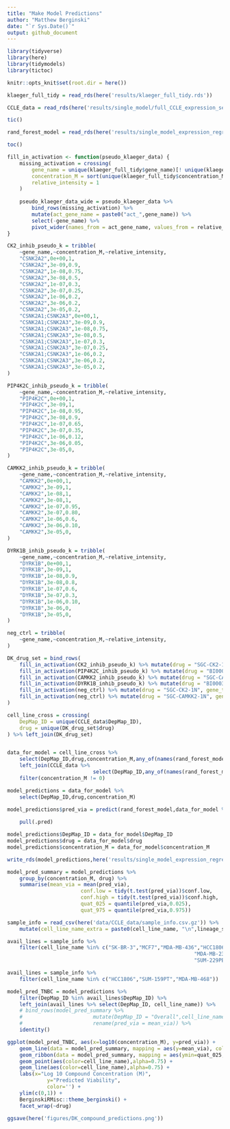 ```yaml
---
title: "Make Model Predictions"
author: "Matthew Berginski"
date: "`r Sys.Date()`"
output: github_document
---
```


```r
library(tidyverse)
library(here)
library(tidymodels)
library(tictoc)

knitr::opts_knit$set(root.dir = here())
```

```r
klaeger_full_tidy = read_rds(here('results/klaeger_full_tidy.rds'))

CCLE_data = read_rds(here('results/single_model/full_CCLE_expression_set_for_ML.rds'))
```

```r
tic()

rand_forest_model = read_rds(here('results/single_model_expression_regression/final_model_500feat.rds'))

toc()
```

```r
fill_in_activation <- function(pseudo_klaeger_data) {
	missing_activation = crossing(
		gene_name = unique(klaeger_full_tidy$gene_name)[! unique(klaeger_full_tidy$gene_name) %in% pseudo_klaeger_data$gene_name],
		concentration_M = sort(unique(klaeger_full_tidy$concentration_M)),
		relative_intensity = 1
	)
	
	pseudo_klaeger_data_wide = pseudo_klaeger_data %>% 
		bind_rows(missing_activation) %>%
		mutate(act_gene_name = paste0("act_",gene_name)) %>%
		select(-gene_name) %>%
		pivot_wider(names_from = act_gene_name, values_from = relative_intensity)
}

CK2_inhib_pseudo_k = tribble(
	~gene_name,~concentration_M,~relative_intensity,
	"CSNK2A2",0e+00,1,
	"CSNK2A2",3e-09,0.9,
	"CSNK2A2",1e-08,0.75,
	"CSNK2A2",3e-08,0.5,
	"CSNK2A2",1e-07,0.3,
	"CSNK2A2",3e-07,0.25,
	"CSNK2A2",1e-06,0.2,
	"CSNK2A2",3e-06,0.2,
	"CSNK2A2",3e-05,0.2,
	"CSNK2A1;CSNK2A3",0e+00,1,
	"CSNK2A1;CSNK2A3",3e-09,0.9,
	"CSNK2A1;CSNK2A3",1e-08,0.75,
	"CSNK2A1;CSNK2A3",3e-08,0.5,
	"CSNK2A1;CSNK2A3",1e-07,0.3,
	"CSNK2A1;CSNK2A3",3e-07,0.25,
	"CSNK2A1;CSNK2A3",1e-06,0.2,
	"CSNK2A1;CSNK2A3",3e-06,0.2,
	"CSNK2A1;CSNK2A3",3e-05,0.2,
)

PIP4K2C_inhib_pseudo_k = tribble(
	~gene_name,~concentration_M,~relative_intensity,
	"PIP4K2C",0e+00,1,
	"PIP4K2C",3e-09,1,
	"PIP4K2C",1e-08,0.95,
	"PIP4K2C",3e-08,0.9,
	"PIP4K2C",1e-07,0.65,
	"PIP4K2C",3e-07,0.35,
	"PIP4K2C",1e-06,0.12,
	"PIP4K2C",3e-06,0.05,
	"PIP4K2C",3e-05,0,
)

CAMKK2_inhib_pseudo_k = tribble(
	~gene_name,~concentration_M,~relative_intensity,
	"CAMKK2",0e+00,1,
	"CAMKK2",3e-09,1,
	"CAMKK2",1e-08,1,
	"CAMKK2",3e-08,1,
	"CAMKK2",1e-07,0.95,
	"CAMKK2",3e-07,0.80,
	"CAMKK2",1e-06,0.6,
	"CAMKK2",3e-06,0.10,
	"CAMKK2",3e-05,0,
)

DYRK1B_inhib_pseudo_k = tribble(
	~gene_name,~concentration_M,~relative_intensity,
	"DYRK1B",0e+00,1,
	"DYRK1B",3e-09,1,
	"DYRK1B",1e-08,0.9,
	"DYRK1B",3e-08,0.8,
	"DYRK1B",1e-07,0.6,
	"DYRK1B",3e-07,0.3,
	"DYRK1B",1e-06,0.10,
	"DYRK1B",3e-06,0,
	"DYRK1B",3e-05,0,
)

neg_ctrl = tribble(
	~gene_name,~concentration_M,~relative_intensity,
)

DK_drug_set = bind_rows(
	fill_in_activation(CK2_inhib_pseudo_k) %>% mutate(drug = "SGC-CK2-1", gene_target = "CSNK2A2"),
	fill_in_activation(PIP4K2C_inhib_pseudo_k) %>% mutate(drug = "BI00048423", gene_target = "PIP4K2C"),
	fill_in_activation(CAMKK2_inhib_pseudo_k) %>% mutate(drug = "SGC-CAMKK2-1", gene_target = "CAMKK2"),
	fill_in_activation(DYRK1B_inhib_pseudo_k) %>% mutate(drug = "BI00036838", gene_target = "DYRK1B"),
	fill_in_activation(neg_ctrl) %>% mutate(drug = "SGC-CK2-1N", gene_target = "None"),
	fill_in_activation(neg_ctrl) %>% mutate(drug = "SGC-CAMKK2-1N", gene_target = "None"),
)

cell_line_cross = crossing(
	DepMap_ID = unique(CCLE_data$DepMap_ID),
	drug = unique(DK_drug_set$drug)
) %>% left_join(DK_drug_set)


data_for_model = cell_line_cross %>%
	select(DepMap_ID,drug,concentration_M,any_of(names(rand_forest_model$pre$mold$predictors))) %>%
	left_join(CCLE_data %>%
							select(DepMap_ID,any_of(names(rand_forest_model$pre$mold$predictors)))) %>%
	filter(concentration_M != 0)
```

```r
model_predictions = data_for_model %>%
	select(DepMap_ID,drug,concentration_M)

model_predictions$pred_via = predict(rand_forest_model,data_for_model %>%
																				mutate(klaeger_conc = NA, imputed_viability = NA, depmap_id = NA)) %>%
	pull(.pred)

model_predictions$DepMap_ID = data_for_model$DepMap_ID
model_predictions$drug = data_for_model$drug
model_predictions$concentration_M = data_for_model$concentration_M

write_rds(model_predictions,here('results/single_model_expression_regression/DK_compound_model_preds.rds'))

model_pred_summary = model_predictions %>%
	group_by(concentration_M, drug) %>%
	summarise(mean_via = mean(pred_via),
						conf.low = tidy(t.test(pred_via))$conf.low,
						conf.high = tidy(t.test(pred_via))$conf.high,
						quat_025 = quantile(pred_via,0.025),
						quat_975 = quantile(pred_via,0.975))
```

```r
sample_info = read_csv(here('data/CCLE_data/sample_info.csv.gz')) %>%
	mutate(cell_line_name_extra = paste0(cell_line_name, "\n",lineage_subtype, "\n",lineage_sub_subtype))

avail_lines = sample_info %>% 
	filter(cell_line_name %in% c("SK-BR-3","MCF7","MDA-MB-436","HCC1806",
															 "MDA-MB-231","BT-474","SUM-149PT","SUM-159PT",
															 "SUM-229PE"))

avail_lines = sample_info %>% 
	filter(cell_line_name %in% c("HCC1806","SUM-159PT","MDA-MB-468"))

model_pred_TNBC = model_predictions %>%
	filter(DepMap_ID %in% avail_lines$DepMap_ID) %>%
	left_join(avail_lines %>% select(DepMap_ID, cell_line_name)) %>%
	# bind_rows(model_pred_summary %>%
	# 						mutate(DepMap_ID = "Overall",cell_line_name = "Overall") %>%
	# 						rename(pred_via = mean_via)) %>%
	identity()
```

```r

ggplot(model_pred_TNBC, aes(x=log10(concentration_M), y=pred_via)) +
	geom_line(data = model_pred_summary, mapping = aes(y=mean_via), color='black') +
	geom_ribbon(data = model_pred_summary, mapping = aes(ymin=quat_025, ymax=quat_975, y=mean_via), fill='grey70') +
	geom_point(aes(color=cell_line_name),alpha=0.75) +
	geom_line(aes(color=cell_line_name),alpha=0.75) +
	labs(x="Log 10 Compound Concentration (M)", 
			 y="Predicted Viability",
			 color='') +
	ylim(c(0,1)) +
	BerginskiRMisc::theme_berginski() +
	facet_wrap(~drug)

ggsave(here('figures/DK_compound_predictions.png'))
```